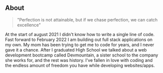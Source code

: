 ## About

> "Perfection is not attainable, but if we chase perfection, we can catch excellence"

At the start of august 2021 I didn't know how to write a single line of code. Fast forward to February 2022 I am building out full stack applications on my own. My mom has been trying to get me to code for years, and I never gave it a chance. After I graduated High School we talked about a web development bootcamp called Devmountain, a sister school to the company she works for, and the rest was history. I've fallen in love with coding and the endless amount of freedom you have while developing websites/apps.

